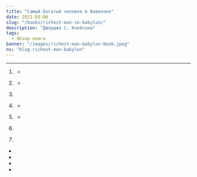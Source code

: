 ```yaml
---
title: "Самый богатый человек в Вавилоне"
date: 2021-03-06
slug: "/books/richest-man-in-babylon/"
description: "Джорджа С. Клейсона"
tags:
  - Обзор книги
banner: "/images/richest-man-babylon-book.jpeg"
ns: "blog.richest-man-babylon" 
---
```


<div className="image-container">
  <div className="image_item">
    <Translation id="image_path" altTextId="title" tag="img" ns={props.data.post.ns} />
  </div>
</div>

<style jsx>{`
  .image-container {
    width: 350px;
    height: 350px;
    margin: auto;
    position: relative;
    margin-bottom: 170px;
    text-align: center;
  }
  .image-container img {
    margin-top: 0.5rem;
    max-width: 100%;
    max-height: 100%;
  }
`}</style>

<Translation
  id="main_heading"
  tag="h2"
  ns={props.data.post.ns}
/>

<Translation
  id="main_description"
  tag="p"
  ns={props.data.post.ns}
/>

<Translation
  id="key_points"
  tag="h3"
  ns={props.data.post.ns}
/>

<Translation
  id="key_points_sum"
  tag="p"
  ns={props.data.post.ns}
/>

<Translation
  id="money_laws_heading"
  tag="strong"
  wrapperTag="p"
  ns={props.data.post.ns}
/>

---

1. <Translation
     id="law1"
     tag="p"
     ns={props.data.post.ns}
   />
    - <Translation
        id="law1_subItem1"
        ns={props.data.post.ns}
      />

2. <Translation
     id="law2"
     tag="p"
     ns={props.data.post.ns}
   />
   - <Translation
       id="law2_subItem1"
       ns={props.data.post.ns}
     />

3. <Translation
     id="law3"
     tag="p"
     ns={props.data.post.ns}
   />

4. <Translation
     id="law4"
     tag="p"
     ns={props.data.post.ns}
   />
   - <Translation
       id="law4_subItem1"
       ns={props.data.post.ns}
     />

5. <Translation
     id="law5"
     tag="p"
     ns={props.data.post.ns}
   />
   - <Translation
       id="law5_subItem1"
       ns={props.data.post.ns}
     />

6. <Translation
     id="law6"
     tag="p"
     ns={props.data.post.ns}
   />

7. <Translation
     id="law7"
     tag="p"
     ns={props.data.post.ns}
   />

- <Translation
    id="laws_conclusion1"
    wrapperTag="p"
    ns={props.data.post.ns}
/>
- <Translation
    id="laws_conclusion2"
    wrapperTag="p"
    ns={props.data.post.ns}
/>
- <Translation
    id="laws_conclusion3"
    wrapperTag="p"
    ns={props.data.post.ns}
/>
- <Translation
    id="laws_conclusion4"
    wrapperTag="p"
    ns={props.data.post.ns}
/>

<Translation
  id="takeaway_heading"
  tag="h3"
  ns={props.data.post.ns}
/>

<Translation
  id="takeaway_text1"
  tag="p"
  ns={props.data.post.ns}
/>

<Translation
  id="takeaway_text2"
  tag="p"
  ns={props.data.post.ns}
/>

> <Translation id="book_quote" ns={props.data.post.ns} />

<Translation
  id="takeaway_text3"
  tag="p"
  ns={props.data.post.ns}
/>

<Translation
  id="takeaway_text4"
  tag="p"
  ns={props.data.post.ns}
/>
